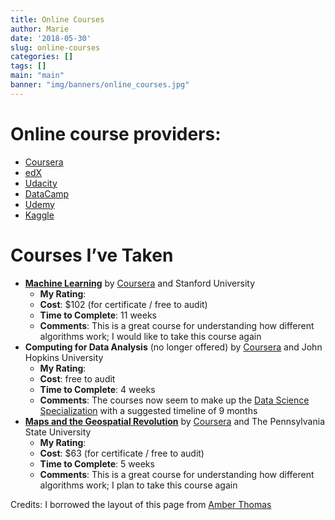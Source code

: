 ```yaml
---
title: Online Courses
author: Marie
date: '2018-05-30'
slug: online-courses
categories: []
tags: []
main: "main"
banner: "img/banners/online_courses.jpg"
---
```





# Online course providers:

* [Coursera](https://www.coursera.org)
* [edX](https://www.edx.org)
* [Udacity](https://www.udacity.com)
* [DataCamp](https://www.datacamp.com)
* [Udemy](https://www.udemy.com/)
* [Kaggle](https://www.kaggle.com/learn)

# Courses I've Taken
<!-- <i class="fa fa-star-o"></i> -->
* **[Machine Learning](https://www.coursera.org/learn/machine-learning)** by [Coursera](https://www.coursera.org) and Stanford University
    + **My Rating**: <i class="fa fa-star"></i><i class="fa fa-star"></i><i class="fa fa-star"></i><i class="fa fa-star"></i><i class="fa fa-star"></i>
    + **Cost**: $102 (for certificate / free to audit)
    + **Time to Complete**: 11 weeks
    + **Comments**: This is a great course for understanding how different algorithms work; I would like to take this course again

* **Computing for Data Analysis** (no longer offered) by [Coursera](https://www.coursera.org) and John Hopkins University
    + **My Rating**: <i class="fa fa-star"></i><i class="fa fa-star"></i><i class="fa fa-star"></i><i class="fa fa-star"></i><i class="fa fa-star"></i>
    + **Cost**: free to audit
    + **Time to Complete**: 4 weeks
    + **Comments**: The courses now seem to make up the [Data Science Specialization](https://www.coursera.org/specializations/jhu-data-science) with a suggested timeline of 9 months
    
    
* **[Maps and the Geospatial Revolution](https://www.coursera.org/learn/geospatial)** by [Coursera](https://www.coursera.org) and The Pennsylvania State University
    + **My Rating**: <i class="fa fa-star"></i><i class="fa fa-star"></i><i class="fa fa-star"></i><i class="fa fa-star"></i><i class="fa fa-star"></i>
    + **Cost**: $63 (for certificate / free to audit)
    + **Time to Complete**: 5 weeks
    + **Comments**: This is a great course for understanding how different algorithms work; I plan to take this course again
    
    
    
Credits: I borrowed the layout of this page from [Amber Thomas](http://amber.rbind.io/blog/2016/12/17/dscourses/)